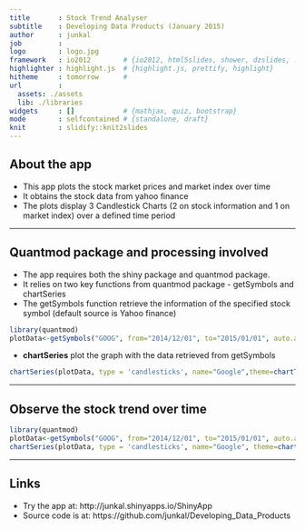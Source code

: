 ```yaml
---
title       : Stock Trend Analyser
subtitle    : Developing Data Products (January 2015)
author      : junkal
job         : 
logo        : logo.jpg
framework   : io2012        # {io2012, html5slides, shower, dzslides, ...}
highlighter : highlight.js  # {highlight.js, prettify, highlight}
hitheme     : tomorrow      # 
url         :
  assets: ./assets
  lib: ./libraries
widgets     : []            # {mathjax, quiz, bootstrap}
mode        : selfcontained # {standalone, draft}
knit        : slidify::knit2slides
---
```


## About the app

- This app plots the stock market prices and market index over time
- It obtains the stock data from yahoo finance
- The plots display 3 Candlestick Charts (2 on stock information and 1 on market index) over a defined time period

---

## Quantmod package and processing involved

- The app requires both the shiny package and quantmod package. 
- It relies on two key functions from quantmod package - getSymbols and chartSeries
- The getSymbols function retrieve the information of the specified stock symbol (default source is Yahoo finance)
```r
library(quantmod)
plotData<-getSymbols("GOOG", from="2014/12/01", to="2015/01/01", auto.assign=FALSE)
```
- **chartSeries** plot the graph with the data retrieved from getSymbols
```r
chartSeries(plotData, type = 'candlesticks', name="Google",theme=chartTheme("white"))
```

---

## Observe the stock trend over time

```r
library(quantmod)
plotData<-getSymbols("GOOG", from="2014/12/01", to="2015/01/01", auto.assign=FALSE)
chartSeries(plotData, type = 'candlesticks', name="Google", theme=chartTheme("white"))
```

---

## Links

- Try the app at: http://junkal.shinyapps.io/ShinyApp 
- Source code is at: https://github.com/junkal/Developing_Data_Products
